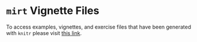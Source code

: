 <!--
%\VignetteEngine{knitr::knitr}
%\VignetteIndexEntry{Online Vignettes}
-->

`mirt` Vignette Files
=====================

To access examples, vignettes, and exercise files that have been generated with `knitr` please
visit [this link](http://philchalmers.github.io/mirt/mirt-vignettes.html).
